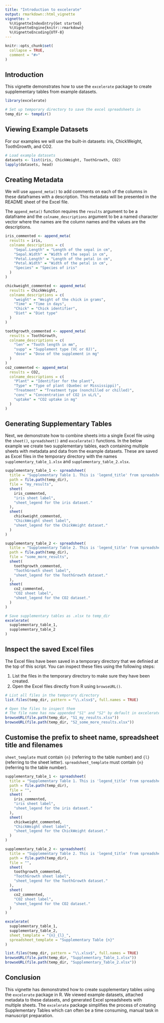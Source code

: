 ```yaml
---
title: "Introduction to excelerate"
output: rmarkdown::html_vignette
vignette: >
  %\VignetteIndexEntry{Get started}
  %\VignetteEngine{knitr::rmarkdown}
  %\VignetteEncoding{UTF-8}
---
```


```r
knitr::opts_chunk$set(
  collapse = TRUE,
  comment = "#>"
)
```

## Introduction
This vignette demonstrates how to use the `excelerate` package to create supplementary tables from example datasets.

```r
library(excelerate)

# Set up temporary directory to save the excel spreadsheets in
temp_dir <- tempdir()
```

## Viewing Example Datasets
For our examples we will use the built-in datasets: iris, ChickWeight, ToothGrowth, and CO2.

```r
# Load example datasets
datasets <- list(iris, ChickWeight, ToothGrowth, CO2)
lapply(datasets, head)
```

## Creating Metadata

We will use `append_meta()` to add comments on each of the columns in these dataframes with a description.
This metadata will be presented in the README sheet of the Excel file.

The `append_meta()` function requires the `results` argument to be a dataframe and the `colname_descriptions` argument to be a named character vector where the names are the column names and the values are the descriptions.

```r
iris_commented <- append_meta(
  results = iris,
  colname_descriptions = c(
    "Sepal.Length" = "Length of the sepal in cm",
    "Sepal.Width" = "Width of the sepal in cm",
    "Petal.Length" = "Length of the petal in cm",
    "Petal.Width" = "Width of the petal in cm",
    "Species" = "Species of iris"
  )
)

chickweight_commented <- append_meta(
  results = ChickWeight,
  colname_descriptions = c(
    "weight" = "Weight of the chick in grams",
    "Time" = "Time in days",
    "Chick" = "Chick identifier",
    "Diet" = "Diet type"
  )
)

toothgrowth_commented <- append_meta(
  results = ToothGrowth,
  colname_descriptions = c(
    "len" = "Tooth length in mm",
    "supp" = "Supplement type (VC or OJ)",
    "dose" = "Dose of the supplement in mg"
  )
)
co2_commented <- append_meta(
  results = CO2,
  colname_descriptions = c(
    "Plant" = "Identifier for the plant",
    "Type" = "Type of plant (Quebec or Mississippi)",
    "Treatment" = "Treatment type (nonchilled or chilled)",
    "conc" = "Concentration of CO2 in uL/L",
    "uptake" = "CO2 uptake in mg"
  )
)
```

## Generating Supplementary Tables

Next, we demonstrate how to combine sheets into a single Excel file using the `sheet()`, `spreadsheet()` and `excelerate()` functions. In the below example we create two supplementary tables, each containing multiple sheets with metadata and data from the example datasets. These are saved as Excel files in the temporary directory with the names `supplementary_table_1.xlsx` and `supplementary_table_2.xlsx`.

```r
supplementary_table_1 <- spreadsheet(
  title = "Supplementary Table 1. This is 'legend_title' from spreadsheet().",
  path = file.path(temp_dir),
  file = "my_results",
  sheet(
    iris_commented,
    "iris sheet label",
    "sheet_legend for the iris dataset."
  ),
  sheet(
    chickweight_commented,
    "ChickWeight sheet label",
    "sheet_legend for the ChickWeight dataset."
  )
)

supplementary_table_2 <- spreadsheet(
  title = "Supplementary Table 2. This is 'legend_title' from spreadsheet().",
  path = file.path(temp_dir),
  file = "some_more_results",
  sheet(
    toothgrowth_commented,
    "ToothGrowth sheet label",
    "sheet_legend for the ToothGrowth dataset."
  ),
  sheet(
    co2_commented,
    "CO2 sheet label",
    "sheet_legend for the CO2 dataset."
  )
)

# Save supplementary tables as .xlsx to temp_dir
excelerate(
  supplementary_table_1,
  supplementary_table_2
)
```

## Inspect the saved Excel files

The Excel files have been saved in a temporary directory that we definied at the
top of this script. You can inspect these files using the following steps:

1. List the files in the temporary directory to make sure they have been 
  created.
2. Open the Excel files directly from R using `browseURL()`.

```r
# List all files in the temporary directory
list.files(temp_dir, pattern = "\\.xlsx$", full.names = TRUE)

# Open the files to inspect them
# The file name has now appended "S1" and "S2" by default in excelerate()
browseURL(file.path(temp_dir, "S1_my_results.xlsx"))
browseURL(file.path(temp_dir, "S2_some_more_results.xlsx"))
```

## Customise the prefix to sheet name, spreadsheet title and filenames

`sheet_template` must contain `{n}` (referring to the table number) and `{l}` (referring to the sheet letter). `spreadsheet_template` must contain `{n}` (referring to the table number).

```r
supplementary_table_1 <- spreadsheet(
  title = "Supplementary Table 1. This is 'legend_title' from spreadsheet().",
  path = file.path(temp_dir),
  file = "",
  sheet(
    iris_commented,
    "iris sheet label",
    "sheet_legend for the iris dataset."
  ),
  sheet(
    chickweight_commented,
    "ChickWeight sheet label",
    "sheet_legend for the ChickWeight dataset."
  )
)

supplementary_table_2 <- spreadsheet(
  title = "Supplementary Table 2. This is 'legend_title' from spreadsheet().",
  path = file.path(temp_dir),
  file = "",
  sheet(
    toothgrowth_commented,
    "ToothGrowth sheet label",
    "sheet_legend for the ToothGrowth dataset."
  ),
  sheet(
    co2_commented,
    "CO2 sheet label",
    "sheet_legend for the CO2 dataset."
  )
)

excelerate(
  supplementary_table_1,
  supplementary_table_2,
  sheet_template = "{n}_{l}_",
  spreadsheet_template = "Supplementary Table {n}"
)

list.files(temp_dir, pattern = "\\.xlsx$", full.names = TRUE)
browseURL(file.path(temp_dir, "Supplementary_Table_1.xlsx"))
browseURL(file.path(temp_dir, "Supplementary_Table_2.xlsx"))
```
## Conclusion

This vignette has demonstrated how to create supplementary tables using the 
`excelerate` package in R. We viewed example datasets, attached metadata to 
these datasets, and generated Excel spreadsheets with multiple sheets. The 
`excelerate` package simplifies the process of creating Supplementary Tables 
which can often be a time consuming, manual task in manuscript preparation.
